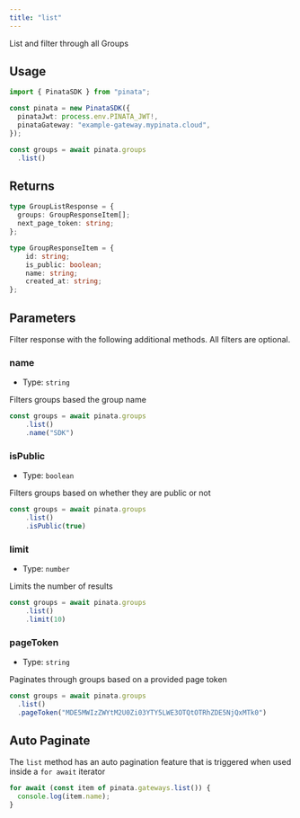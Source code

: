 ```yaml
---
title: "list"
---
```


List and filter through all Groups

## Usage

```typescript
import { PinataSDK } from "pinata";

const pinata = new PinataSDK({
  pinataJwt: process.env.PINATA_JWT!,
  pinataGateway: "example-gateway.mypinata.cloud",
});

const groups = await pinata.groups
  .list()
```

## Returns

```typescript
type GroupListResponse = {
  groups: GroupResponseItem[];
  next_page_token: string;
};

type GroupResponseItem = {
    id: string;
    is_public: boolean;
    name: string;
    created_at: string;
};
```

## Parameters

Filter response with the following additional methods. All filters are optional.

### name

- Type: `string`

Filters groups based the group name

```typescript {3}
const groups = await pinata.groups
    .list()
    .name("SDK")
```

### isPublic

- Type: `boolean`

Filters groups based on whether they are public or not

```typescript {3}
const groups = await pinata.groups
    .list()
    .isPublic(true)
```

### limit

- Type: `number`

Limits the number of results

```typescript {3}
const groups = await pinata.groups
    .list()
    .limit(10)
```

### pageToken

- Type: `string`

Paginates through groups based on a provided page token

```typescript {3}
const groups = await pinata.groups
  .list()
  .pageToken("MDE5MWIzZWYtM2U0Zi03YTY5LWE3OTQtOTRhZDE5NjQxMTk0")
```

## Auto Paginate

The `list` method has an auto pagination feature that is triggered when used inside a `for await` iterator

```typescript
for await (const item of pinata.gateways.list()) {
  console.log(item.name);
}
```
